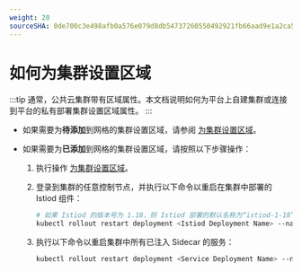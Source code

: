 ```yaml
---
weight: 20
sourceSHA: 0de700c3e498afb0a576e079d8db54737260550492921fb66aad9e1a2ca53ef7
---
```


# 如何为集群设置区域

:::tip
通常，公共云集群带有区域属性。本文档说明如何为平台上自建集群或连接到平台的私有部署集群设置区域属性。
:::

- 如果需要为**待添加**到网格的集群设置区域，请参阅 [为集群设置区域]()。

- 如果需要为**已添加**到网格的集群设置区域，请按照以下步骤操作：

  1. 执行操作 [为集群设置区域]()。

  2. 登录到集群的任意控制节点，并执行以下命令以重启在集群中部署的 Istiod 组件：

     ```sh
     # 如果 Istiod 的版本号为 1.18，则 Istiod 部署的默认名称为“istiod-1-18”；Istiod 默认为在 istio-system 命名空间中部署。
     kubectl rollout restart deployment <Istiod Deployment Name> --namespace=<Istiod Namespace>
     ```

  3. 执行以下命令以重启集群中所有已注入 Sidecar 的服务：

     ```sh
     kubectl rollout restart deployment <Service Deployment Name> --namespace=<Service Namespace>
     ```
